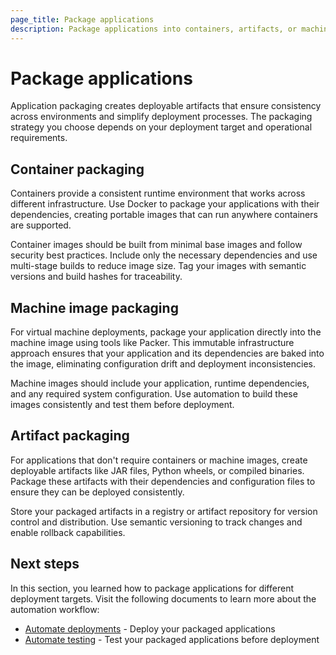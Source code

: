 ```yaml
---
page_title: Package applications
description: Package applications into containers, artifacts, or machine images for consistent, reliable deployment across environments.
---
```


# Package applications

Application packaging creates deployable artifacts that ensure consistency across environments and simplify deployment processes. The packaging strategy you choose depends on your deployment target and operational requirements.

## Container packaging

Containers provide a consistent runtime environment that works across different infrastructure. Use Docker to package your applications with their dependencies, creating portable images that can run anywhere containers are supported.

Container images should be built from minimal base images and follow security best practices. Include only the necessary dependencies and use multi-stage builds to reduce image size. Tag your images with semantic versions and build hashes for traceability.

## Machine image packaging

For virtual machine deployments, package your application directly into the machine image using tools like Packer. This immutable infrastructure approach ensures that your application and its dependencies are baked into the image, eliminating configuration drift and deployment inconsistencies.

Machine images should include your application, runtime dependencies, and any required system configuration. Use automation to build these images consistently and test them before deployment.

## Artifact packaging

For applications that don't require containers or machine images, create deployable artifacts like JAR files, Python wheels, or compiled binaries. Package these artifacts with their dependencies and configuration files to ensure they can be deployed consistently.

Store your packaged artifacts in a registry or artifact repository for version control and distribution. Use semantic versioning to track changes and enable rollback capabilities.

## Next steps

In this section, you learned how to package applications for different deployment targets. Visit the following documents to learn more about the automation workflow:

- [Automate deployments](/well-architected-framework/define-and-automate-processes/automate/deployments) - Deploy your packaged applications
- [Automate testing](/well-architected-framework/define-and-automate-processes/automate/testing) - Test your packaged applications before deployment 